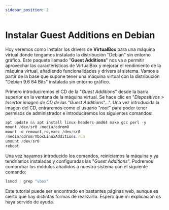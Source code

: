 ```yaml
---
sidebar_position: 2
---
```


# Instalar Guest Additions en Debian

Hoy veremos como instalar los drivers de **VirtualBox** para una máquina virtual donde tengamos instalado la distribución "Debian" sin entorno gráfico. 
Este paquete llamado "**Guest Additions**" nos va a permitir aprovechar las características de VirtualBox y mejorar el rendimiento de la máquina virtual, añadiendo funcionalidades y drivers al sistema. 
Vamos a partir de la base que supone tener una máquina virtual con la distribución "Debian 9.6 64 Bits" instalada sin entorno gráfico.

Primero introduciremos el CD de la "_Guest Additions_" desde la barra superior en la ventana de la máquina virtual. Se hace clic en "_Dispositivos > Insertar imagen de CD de las "Guest Additions_"...". Una vez introducida la imagen del CD, entraremos como el usuario "_root_" para poder tener permisos de administrador e introduciremos los siguientes comandos:

```jsx
apt update && apt install linux-headers-amd64 make gcc perl -y
mount /dev/sr0 /media/cdrom0
mount -o remount,ro,exec /dev/sr0
/media/cdrom/VboxLinuxAdditions.run
umount /dev/sr0
reboot
```

Una vez hayamos introducido los comandos, reiniciamos la máquina y ya tendríamos instaladas y configuradas las "_Guest Additions_".
Podremos comprobar los módulos añadidos a nuestro sistema con el siguiente comando:

```jsx
lsmod | grep "vbox"
```

Este tutorial puede ser encontrado en bastantes páginas web, aunque es cierto que hay distintas formas de realizarlo. Espero que mi explicación os haya servido de ayuda.
